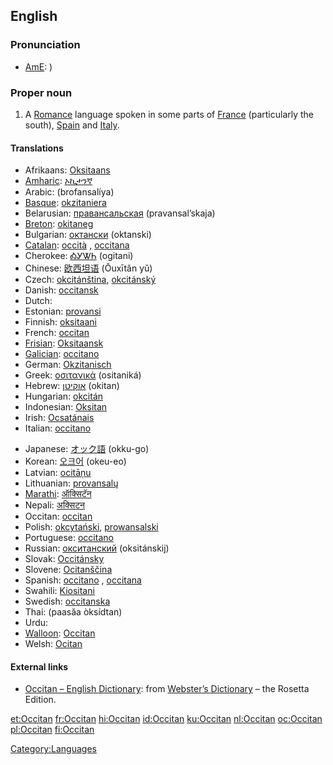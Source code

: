 {{wikipedia}}
{{interwiktionary|code=oc}}
{{see|occitan}}
==English==

===Pronunciation===
*[[American English|AmE]]: {{IPA|/ˈɑksəˌtæn/}})
{{wikipedia}}
===Proper noun===
{{en-proper noun}}

# A [[Romance]] language spoken in some parts of [[France]] (particularly the south), [[Spain]] and [[Italy]].

====Translations====
{{trans-top|the Romance language}}
*Afrikaans: [[Oksitaans]]
*[[Amharic]]: [[ኦኪታንኛ]]
*Arabic: {{ARchar|[[بروفنسالية]]}} (brofansalíya) {{f}}
*[[Basque]]: [[okzitaniera]]
*Belarusian: [[правансальская]] (pravansal’skaja)
*[[Breton]]: [[okitaneg]]
*Bulgarian: [[октански]] (oktanski)
*[[Catalan]]: [[occità]] {{m}}, [[occitana]] {{f}}
*Cherokee: [[ᎣᎩᏔᏂ]] (ogitani)
*Chinese: [[欧西坦语]] (Ōuxītǎn yǔ)
*Czech: [[okcitánština]], [[okcitánský]]
*Danish: [[occitansk]]
*Dutch: {{t|nl|Occitaans|n}}
*Estonian: [[provansi]]
*Finnish: [[oksitaani]]
*French: [[occitan]] {{m}}
*[[Frisian]]: [[Oksitaansk]]
*[[Galician]]: [[occitano]]
*German: [[Okzitanisch]]
*Greek: [[οσιτανικά]] (ositaniká) {{npl}}
*Hebrew: [[אוקיטן]] (okitan)
*Hungarian: [[okcitán]]
*Indonesian: [[Oksitan]]
*Irish: [[Ocsatánais]]
*Italian: [[occitano]]
{{trans-mid}}
*Japanese: [[オック語]] (okku-go)
*Korean: [[오크어]] (okeu-eo)
*Latvian: [[ocitāņu]]
*Lithuanian: [[provansalų]]
*[[Marathi]]: [[ऑक्सिटॅन]]
*Nepali: [[अक्सिटन]]
*Occitan: [[occitan]]
*Polish: [[okcytański]], [[prowansalski]]
*Portuguese: [[occitano]]
*Russian: [[окситанский]] (oksitánskij)
*Slovak: [[Occitánsky]]
*Slovene: [[Ocitanščina]]
*Spanish: [[occitano]] {{m}}, [[occitana]] {{f}}
*Swahili: [[Kiositani]]
*Swedish: [[occitanska]]
*Thai: {{THchar|[[ภาษาออกซิตัน]]}} (paasăa òksídtan)
*Urdu: {{URchar|[[آکیٹانی]]}}
*[[Walloon]]: [[Occitan]]
*Welsh: [[Ocitan]]
{{trans-bottom}}

====External links====
*[http://www.websters-online-dictionary.org/definition/Occitan-english/ Occitan – English Dictionary]: from [http://www.websters-online-dictionary.org/ Webster’s Dictionary] – the Rosetta Edition.
{{ethnologue|lang=Auvergnat|code=auv}}
{{ethnologue|lang=Gascon|code=gsc}}
{{ethnologue|lang=Languedocien|code=lnc}}
{{ethnologue|lang=Limousin|code=lms}}
{{ethnologue|lang=Provençal|code=prv}}
{{ethnologue|lang=Shuadit|code=sdt}}

[[Category:Languages]]

[[et:Occitan]]
[[fr:Occitan]]
[[hi:Occitan]]
[[id:Occitan]]
[[ku:Occitan]]
[[nl:Occitan]]
[[oc:Occitan]]
[[pl:Occitan]]
[[fi:Occitan]]